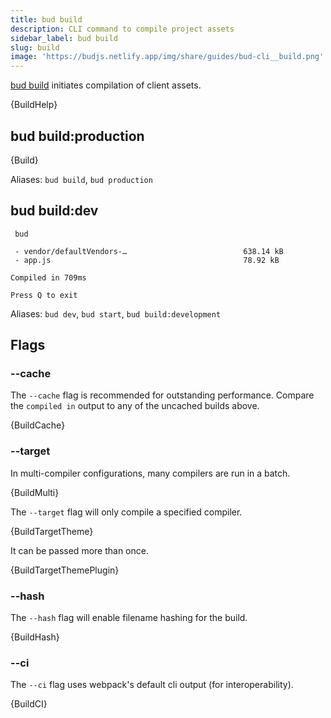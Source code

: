 ```yaml
---
title: bud build
description: CLI command to compile project assets
sidebar_label: bud build
slug: build
image: 'https://budjs.netlify.app/img/share/guides/bud-cli__build.png'
---
```



[bud build](/guides/bud-cli/build) initiates compilation of client assets.

<CodeBlock title="$ yarn bud build --help">
  {BuildHelp}
</CodeBlock>

## bud build:production

<CodeBlock title="$ yarn bud build:production">{Build}</CodeBlock>

Aliases: `bud build`, `bud production`

## bud build:dev

```shell title="$ yarn bud build:dev"
 bud

 - vendor/defaultVendors-…                          638.14 kB
 - app.js                                           78.92 kB

Compiled in 709ms

Press Q to exit
```

Aliases: `bud dev`, `bud start`, `bud build:development`

## Flags

### --cache

The `--cache` flag is recommended for outstanding performance. Compare the `compiled in` output to any of the uncached builds above.

<CodeBlock title="$ yarn bud build --cache" highlight={6}>
  {BuildCache}
</CodeBlock>

### --target

In multi-compiler configurations, many compilers are run in a batch.

<CodeBlock title="$ yarn bud build">{BuildMulti}</CodeBlock>

The `--target` flag will only compile a specified compiler.

<CodeBlock title="$ yarn bud build --target theme">
  {BuildTargetTheme}
</CodeBlock>

It can be passed more than once.

<CodeBlock title="$ yarn bud build --target theme --target plugin">
  {BuildTargetThemePlugin}
</CodeBlock>

### --hash

The `--hash` flag will enable filename hashing for the build.

<CodeBlock title="$ yarn bud build --hash">
  {BuildHash}
</CodeBlock>

### --ci

The `--ci` flag uses webpack's default cli output (for interoperability).

<CodeBlock title="$ yarn bud build --ci">{BuildCI}</CodeBlock>
